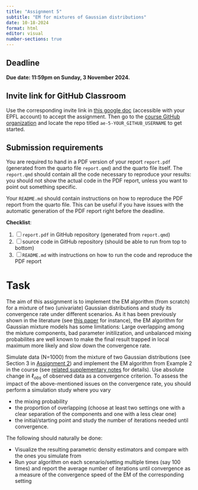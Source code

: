 ```yaml
---
title: "Assignment 5"
subtitle: "EM for mixtures of Gaussian distributions"
date: 10-18-2024
format: html
editor: visual
number-sections: true
---
```


::: callout-important
# Deadline

**Due date: 11:59pm on Sunday, 3 November 2024.**
:::

::: {.callout-note collapse="true"}
# Invite link for GitHub Classroom

Use the corresponding invite link in [this google doc](https://docs.google.com/document/d/1XTO7obXEr2Yxllxk48wnZ5e49ptPGMsMyl40KEZDGRg/edit?usp=sharing) (accessible with your EPFL account) to accept the assignment. Then go to the [course GitHub organization](https://github.com/MATH-517) and locate the repo titled `ae-5-YOUR_GITHUB_USERNAME` to get started.
:::


::: {.callout-warning collapse="false"}
# Submission requirements

You are required to hand in a PDF version of your report `report.pdf` (generated from the quarto file `report.qmd`) and the quarto file itself. The `report.qmd` should contain all the code necessary to reproduce your results: you should not show the actual code in the PDF report, unless you want to point out something specific.

Your `README.md` should contain instructions on how to reproduce the PDF report from the quarto file. This can be useful if you have issues with the automatic generation of the PDF report right before the deadline.

**Checklist**:

1. [ ] `report.pdf` in GitHub repository (generated from `report.qmd`)
2. [ ] source code in GitHub repository (should be able to run from top to bottom)
3. [ ] `README.md` with instructions on how to run the code and reproduce the PDF report
:::

# Task 

The aim of this assignment is to implement the EM algorithm (from scratch) for a mixture of two (univariate) Gaussian distributions and study its convergence rate under different scenarios. As it has been previously shown in the literature (see [this paper](https://direct.mit.edu/neco/article/8/1/129/5940/On-Convergence-Properties-of-the-EM-Algorithm-for) for instance), the EM algorithm for Gaussian mixture models has some limitations: Large overlapping among the mixture components, bad parameter initilization, and unbalanced mixing probabilites are well known to make the final result trapped in local maximum more likely and slow down the convergence rate.

Simulate data (N=1000) from the mixture of two Gaussian distributions (see Section 3 in [Assignment 2](https://math-517.github.io/math_517_website/assignments/assignment-02.html)) and implement the EM algorithm from Example 2 in the course (see [related supplementary notes](https://math-517.github.io/math_517_website/notes/week_06.html) for details). Use absolute change in $\ell_{obs}$ of observed data as a convergence criterion. To assess the impact of the above-mentioned issues on the convergence rate, you should perform a simulation study where you vary

  - the mixing probability
  - the proportion of overlapping (choose at least two settings one with a clear separation of the components and one with a less clear one)
  - the initial/starting point
and study the number of iterations needed until convergence.

The following should naturally be done:

-   Visualize the resulting parametric density estimators and compare with the ones you simulate from
-   Run your algorithm on each scenario/setting multiple times (say 100 times) and report the average number of iterations until convergence as a measure of the convergence speed of the EM of the corresponding setting
